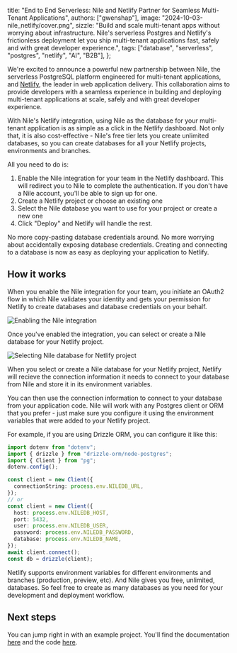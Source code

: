   title:
    "End to End Serverless: Nile and Netlify Partner for Seamless Multi-Tenant Applications",
  authors: ["gwenshap"],
  image: "2024-10-03-nile_netlify/cover.png",
  sizzle:
    "Build and scale multi-tenant apps without worrying about infrastructure. Nile's serverless Postgres and Netlify's frictionless deployment let you ship multi-tenant applications fast, safely and with great developer experience.",
  tags: ["database", "serverless", "postgres", "netlify", "AI", "B2B"],
};

We're excited to announce a powerful new partnership between Nile, the serverless PostgreSQL platform engineered for multi-tenant applications,
and [Netlify](https://www.netlify.com/), the leader in web application delivery. This collaboration aims to provide developers with a seamless experience in
building and deploying multi-tenant applications at scale, safely and with great developer experience.

With Nile's Netlify integration, using Nile as the database for your multi-tenant application is as simple as a click in the Netlify dashboard. Not only that,
it is also cost-effective - Nile's free tier lets you create unlimited databases, so you can create databases for all your Netlify projects, environments and branches.

All you need to do is:

1. Enable the Nile integration for your team in the Netlify dashboard. This will redirect you to Nile to complete the authentication.
   If you don't have a Nile account, you'll be able to sign up for one.
2. Create a Netlify project or choose an existing one
3. Select the Nile database you want to use for your project or create a new one
4. Click "Deploy" and Netlify will handle the rest.

No more copy-pasting database credentials around. No more worrying about accidentally exposing database credentials. Creating and connecting to a database is now as easy as deploying your application to Netlify.

## How it works

When you enable the Nile integration for your team, you initiate an OAuth2 flow in which Nile validates your identity and gets your permission for Netlify to
create databases and database credentials on your behalf.

![Enabling the Nile integration](/blog/2024-10-03-nile_netlify/integration_config.png)

Once you've enabled the integration, you can select or create a Nile database for your Netlify project.

![Selecting Nile database for Netlify project](/blog/2024-10-03-nile_netlify/project_settings.png)

When you select or create a Nile database for your Netlify project, Netlify will recieve the connection information it needs to connect to your database from
Nile and store it in its environment variables.

You can then use the connection information to connect to your database from your application code. Nile will work with any Postgres client or ORM that
you prefer - just make sure you configure it using the environment variables that were added to your Netlify project.

For example, if you are using Drizzle ORM, you can configure it like this:

```typescript
import dotenv from "dotenv";
import { drizzle } from "drizzle-orm/node-postgres";
import { Client } from "pg";
dotenv.config();

const client = new Client({
  connectionString: process.env.NILEDB_URL,
});
// or
const client = new Client({
  host: process.env.NILEDB_HOST,
  port: 5432,
  user: process.env.NILEDB_USER,
  password: process.env.NILEDB_PASSWORD,
  database: process.env.NILEDB_NAME,
});
await client.connect();
const db = drizzle(client);
```

Netlify supports environment variables for different environments and branches (production, preview, etc). And Nile gives you free, unlimited, databases.
So feel free to create as many databases as you need for your development and deployment workflow.

## Next steps

You can jump right in with an example project. You'll find the documentation [here](https://www.thenile.dev/docs/partners/netlify)
and the code [here](https://github.com/niledatabase/niledatabase/tree/main/examples/integrations/netlify).
